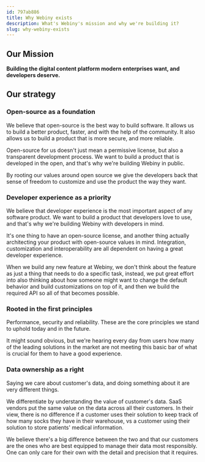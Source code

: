 ```yaml
---
id: 797ab886
title: Why Webiny exists
description: What's Webiny's mission and why we're building it?
slug: why-webiny-exists
---
```


## Our Mission

**Building the digital content platform modern enterprises want, and developers deserve.**

## Our strategy

### Open-source as a foundation

We believe that open-source is the best way to build software. It allows us to build a better product, faster, and with the help of the community. It also allows us to build a product that is more secure, and more reliable.

Open-source for us doesn't just mean a permissive license, but also a transparent development process. We want to build a product that is developed in the open, and that's why we're building Webiny in public.

By rooting our values around open source we give the developers back that sense of freedom to customize and use the product the way they want.


### Developer experience as a priority

We believe that developer experience is the most important aspect of any software product. We want to build a product that developers love to use, and that's why we're building Webiny with developers in mind.

It's one thing to have an open-source license, and another thing actually architecting your product with open-source values in mind. Integration, customization and interoperability are all dependent on having a great developer experience. 

When we build any new feature at Webiny, we don't think about the feature as just a thing that needs to do a specific task, instead, we put great effort into also thinking about how someone might want to change the default behavior and build customizations on top of it, and then we build the required API so all of that becomes possible.

### Rooted in the first principles

Performance, security and reliability. These are the core principles we stand to uphold today and in the future. 

It might sound obvious, but we're hearing every day from users how many of the leading solutions in the market are not meeting this basic bar of what is crucial for them to have a good experience. 

### Data ownership as a right

Saying we care about customer's data, and doing something about it are very different things. 

We differentiate by understanding the value of customer's data. SaaS vendors put the same value on the data across all their customers. In their view, there is no difference if a customer uses their solution to keep track of how many socks they have in their warehouse, vs a customer using their solution to store patients' medical information.

We believe there's a big difference between the two and that our customers are the ones who are best equipped to manage their data most responsibly. One can only care for their own with the detail and precision that it requires. 

